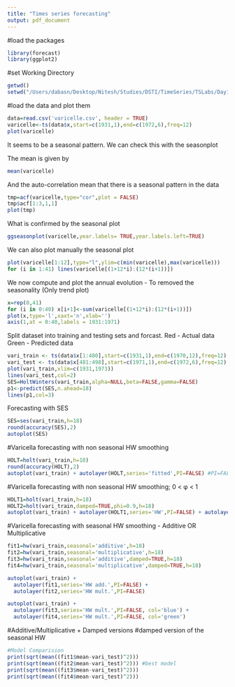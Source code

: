 ```yaml
---
title: "Times series forecasting"
output: pdf_document
---
```


#load the packages
```r
library(forecast)
library(ggplot2)
```
#set Working Directory
```r
getwd()
setwd("/Users/dabasn/Desktop/Nitesh/Studies/DSTI/TimeSeries/TSLabs/Day1/Varicella_files")
```
#load the data and plot them
```r
data=read.csv('varicelle.csv', header = TRUE)
varicelle<-ts(data$x,start=c(1931,1),end=c(1972,6),freq=12)
plot(varicelle)
```
It seems to be a seasonal pattern. We can check this with the seasonplot

The mean is given by
```r
mean(varicelle)
```
And the auto-correlation mean that there is a seasonal pattern in the data
```r
tmp=acf(varicelle,type="cor",plot = FALSE)
tmp$acf[1:3,1,1]
plot(tmp)
```
What is confirmed by the seasonal plot

```r
ggseasonplot(varicelle,year.labels= TRUE,year.labels.left=TRUE)
```
We can also plot manually the seasonal plot

```r
plot(varicelle[1:12],type="l",ylim=c(min(varicelle),max(varicelle)))
for (i in 1:41) lines(varicelle[(1+12*i):(12*(i+1))])
```
We now compute and plot the annual evolution - To removed the seasonality (Only trend plot)
```r
x=rep(0,41)
for (i in 0:40) x[i+1]<-sum(varicelle[(1+12*i):(12*(i+1))])
plot(x,type='l',xaxt='n',xlab='')
axis(1,at = 0:40,labels = 1931:1971)
```
Split dataset into training and testing sets and forcast. 
Red - Actual data
Green - Predicted data
```r
vari_train <- ts(data$x[1:480],start=c(1931,1),end=c(1970,12),freq=12) 
vari_test <- ts(data$x[481:498],start=c(1971,1),end=c(1972,6),freq=12)
plot(vari_train,xlim=c(1931,1973))
lines(vari_test,col=2)
SES=HoltWinters(vari_train,alpha=NULL,beta=FALSE,gamma=FALSE) 
p1<-predict(SES,n.ahead=18)
lines(p1,col=3)
```
Forecasting with SES
```r
SES=ses(vari_train,h=18) 
round(accuracy(SES),2)
autoplot(SES)
```
#Varicella forecasting with non seasonal HW smoothing
```r
HOLT=holt(vari_train,h=18)
round(accuracy(HOLT),2)
autoplot(vari_train) + autolayer(HOLT,series='fitted',PI=FALSE) #PI=FALSE remove the prediction interval
```
#Varicella forecasting with non seasonal HW smoothing; 0 < φ < 1
```r
HOLT1=holt(vari_train,h=18) 
HOLT2=holt(vari_train,damped=TRUE,phi=0.9,h=18)
autoplot(vari_train) + autolayer(HOLT1,series='HW',PI=FALSE) + autolayer(HOLT2,series='Damped HW',PI=FALSE)
```
#Varicella forecasting with seasonal HW smoothing - Additive OR Multiplicative
```r
fit1=hw(vari_train,seasonal='additive',h=18) 
fit2=hw(vari_train,seasonal='multiplicative',h=18) 
fit3=hw(vari_train,seasonal='additive',damped=TRUE,h=18)
fit4=hw(vari_train,seasonal='multiplicative',damped=TRUE,h=18)

autoplot(vari_train) + 
  autolayer(fit1,series='HW add.',PI=FALSE) + 
  autolayer(fit2,series='HW mult.',PI=FALSE)

autoplot(vari_train) + 
  autolayer(fit3,series='HW mult.',PI=FALSE, col='blue') +
  autolayer(fit4,series='HW mult.',PI=FALSE, col='green')
```
#Additive/Multiplicative + Damped versions
#damped version of the seasonal HW
```r
#Model Comparision
print(sqrt(mean((fit1$mean-vari_test)^2)))
print(sqrt(mean((fit2$mean-vari_test)^2))) #best model
print(sqrt(mean((fit3$mean-vari_test)^2)))
print(sqrt(mean((fit4$mean-vari_test)^2)))
```

